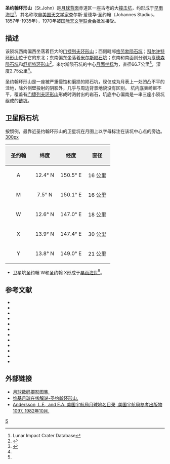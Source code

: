 {{lunar crater data|
 image=St John LROC.jpg|
 caption=[[月球勘测轨道飞行器|月球勘测轨道飞行器]]拍摄的图像|
 latitude=10.07|
 N_or_S=N|
 longitude=149.98|
 E_or_W=E|
 diameter=66.7公里|
 depth=2.75公里|
 colong=187|
 eponym=查尔斯·爱·圣约翰}}

'''圣约翰环形山'''（St.John）是[[月球背面|月球背面]]赤道区一座古老的大[[撞击坑|撞击坑]]，约形成于[[早雨海世|早雨海世]]<ref name=LICD>Lunar Impact Crater Database</ref>，其名称取自[[美国|美国]][[天文学家|天文学家]]查尔斯·爱德华·圣约翰（Johannes Stadius，1857年-1935年），1970年被[[国际天文学联合会|国际天文学联合会]]批准接受。

==描述==
该陨坑西南偏西坐落着巨大的[[门捷列夫环形山|门捷列夫环形山]]；西侧毗邻[[格劳勃陨石坑|格劳勃陨石坑]]；[[科尔许特环形山|科尔许特环形山]]位于它的东北；东南偏东坐落着[[米尔斯陨石坑|米尔斯陨石坑]]；东南和南面则分别为[[亨德森陨石坑|亨德森陨石坑]]和[[舒斯特环形山|舒斯特环形山]]<ref>{{Cite web |url=http://planetarynames.wr.usgs.gov/images/Lunar/lac_66_wac.pdf |title=Crater of St.John on the LAC-66 map |accessdate=2016-07-08 |archive-date=2016-03-05 |archive-url=https://web.archive.org/web/20160305141708/http://planetarynames.wr.usgs.gov/images/Lunar/lac_66_wac.pdf |dead-url=no }}</ref>。米尔斯陨石坑的中心[[月面坐标|月面坐标]]为{{Coord|10.07|N|149.98|E|globe:Moon|nogoogle=1|noosm=1}}，直径66.7公里<ref name="IAU">{{Cite web |url=http://planetarynames.wr.usgs.gov/Feature/5679 |title=Directory of the International Astronomical Union |accessdate=2016-07-08 |archive-date=2017-07-30 |archive-url=https://web.archive.org/web/20170730204002/https://planetarynames.wr.usgs.gov/Feature/5679 |dead-url=no }}</ref>，深度2.75公里<ref name="LICD"/>。

圣约翰环形山是一座被严重侵蚀和磨损的陨石坑，现仅成为月表上一处凹凸不平的洼地，除外侧壁投射的阴影外，几乎与周边背景地貌没有区别。
坑内底表崎岖不平，覆盖有[[门捷列夫环形山|门捷列夫环形山]]形成时溅射出的岩石，坑底中心偏南是一串三座小陨坑组成的[[链坑|链坑]]。

==卫星陨石坑==
按惯例，最靠近圣约翰环形山的卫星坑在月图上以字母标注在该坑中心点的旁边。
[[image:St_John_sattelite_craters_map.jpg|300px]]

{| class="wikitable"
!width="25%" style="background:#eeeeee;" |圣约翰 
!width="25%" style="background:#eeeeee;" |纬度
!width="25%" style="background:#eeeeee;" |经度
!width="25%" style="background:#eeeeee;" |直径
|-
|align="center"|A
|align="center"|12.4° N
|align="center"|150.5° E
|align="center"|16 公里
|-
|align="center"|M
|align="center"|7.5° N
|align="center"|150.1° E
|align="center"|16 公里
|-
|align="center"|W
|align="center"|12.6° N
|align="center"|147.0° E
|align="center"|18 公里
|-
|align="center"|X
|align="center"|13.9° N
|align="center"|147.4° E
|align="center"|30 公里
|-
|align="center"|Y
|align="center"|13.8° N
|align="center"|149.0° E
|align="center"|21 公里
|}{{clear}}
* 卫星坑圣约翰 W和圣约翰 X形成于[[早雨海世|早雨海世]]<ref name="LICD"/>。

==参考文献==
{{reflist}}
{{refbegin}}
* {{cite book
  | last1 = Andersson
  | first1 = L. E.
  | last2 = Whitaker
  | first2 = E. A.
  | authorlink2 = Ewen Whitaker
  | date = 1982
  | title = [[NASA|NASA]] Catalogue of Lunar Nomenclature
  | publisher = NASA RP-1097
  | ref = harv
  }}
* {{cite web
  | last = Blue
  | first = Jennifer
  | date = July 25, 2007
  | title = Gazetteer of Planetary Nomenclature
  | publisher = [[United_States_Geological_Survey|USGS]]
  | url = http://planetarynames.wr.usgs.gov/
  | accessdate = 2007-08-05
  | ref = harv
  | archive-date = 2012-04-08
  | archive-url = https://www.webcitation.org/66mXDr4G9?url=http://planetarynames.wr.usgs.gov/
  | dead-url = no
  }}
* {{cite book
  | last1 = Bussey
  | first1 = B.
  | authorlink1 = Ben Bussey
  | last2 = Spudis
  | first2 = P.
  | authorlink2 = Paul Spudis
  | date = 2004
  | title = The Clementine Atlas of the Moon
  | publisher = Cambridge University Press
  | location = New York
  | isbn = 978-0-521-81528-4
  | ref = harv
  }}
* {{cite book
  | last1 = Cocks
  | first1 = Elijah E.
  | last2 = Cocks
  | first2 = Josiah C.
  | date = 1995
  | title = Who's Who on the Moon: A Biographical Dictionary of Lunar Nomenclature
  | url = https://archive.org/details/isbn_9780936389271
  | publisher = Tudor Publishers
  | isbn = 978-0-936389-27-1
  | ref = harv
  }}
* {{cite web
  | last = McDowell
  | first = Jonathan
  | date = July 15, 2007
  | url = http://host.planet4589.org/astro/lunar/
  | title = Lunar Nomenclature
  | publisher = Jonathan's Space Report
  | accessdate = 2007-10-24
  | ref = harv
  | archive-date = 2012-05-26
  | archive-url = https://www.webcitation.org/67wcYNfK3?url=http://host.planet4589.org/astro/lunar/
  | dead-url = no
  }}
* {{cite journal| last1 = Menzel| first1 = D. H.| last2 = Minnaert| first2 = M.| last3 = Levin| first3 = B.| last4 = Dollfus| first4 = A.| last5 = Bell| first5 = B.| title = Report on Lunar Nomenclature by the Working Group of Commission 17 of the IAU| doi = 10.1007/BF00171763| journal = Space Science Reviews| volume = 12| issue = 2| pages = 136–186| date = 1971| bibcode = 1971SSRv...12..136M| ref = harv}}
* {{cite book
  | first = Patrick
  | last = Moore
  | authorlink = Patrick Moore
  | date = 2001
  | title = On the Moon
  | url = https://archive.org/details/patrickmooreonmo00patr
  | publisher = Sterling Publishing Co.
  | isbn = 978-0-304-35469-6
  | ref = harv
  }}
* {{cite book
  | first = Fred W.
  | last = Price
  | date = 1988
  | title = The Moon Observer's Handbook
  | publisher = Cambridge University Press
  | isbn = 978-0-521-33500-3
  | ref = harv
  }}
* {{cite book
  | last = Rükl
  | first = Antonín
  | authorlink = Antonín Rükl
  | date = 1990
  | title = Atlas of the Moon
  | publisher = Kalmbach Books
  | isbn = 978-0-913135-17-4
  | ref = harv
  }}
* {{cite book
  | last = Webb
  | first = Rev. T. W.
  | authorlink = Thomas William Webb
  | date = 1962
  | title = Celestial Objects for Common Telescopes
  | url = https://archive.org/details/celestialobjects00webb
  | edition = 6th revised
  | publisher = Dover
  | isbn = 978-0-486-20917-3
  | ref = harv
  }}
* {{cite book
  | first = Ewen A.
  | last = Whitaker
  | authorlink = Ewen Whitaker
  | date = 1999
  | title = Mapping and Naming the Moon
  | publisher = Cambridge University Press
  | isbn = 978-0-521-62248-6
  | ref = harv
  }}
* {{cite book
  | first = Peter T.
  | last = Wlasuk
  | date = 2000
  | title = Observing the Moon
  | publisher = Springer
  | isbn = 978-1-85233-193-1
  | ref = harv
 }}
{{refend}}

==外部链接==
*[http://www.lpi.usra.edu/resources/lunar_orbiter/bin/srch_nam.shtml?St.%20John%7C0 月球数码摄影图集.]{{Wayback|url=http://www.lpi.usra.edu/resources/lunar_orbiter/bin/srch_nam.shtml?St.%20John%7C0 |date=20160304075604 }}
*[http://the-moon.wikispaces.com/St.+John 维基月球在线解说-圣约翰环形山.]{{Wayback|url=http://the-moon.wikispaces.com/St.+John |date=20180530154648 }}
*[http://planet4589.org/astro/lunar/RP-1097.pdf Andersson, L.E., and E.A. 美国宇航局月球地名目录, 美国宇航局参考出版物1097, 1982年10月.]{{Wayback|url=http://planet4589.org/astro/lunar/RP-1097.pdf |date=20141006125838 }}

[[Category:月球环形山|S]]
{{月球環形山 (R-S)}}